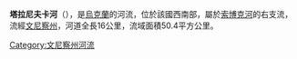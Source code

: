 '''塔拉尼夫卡河'''（{{lang-uk|Таранівка}}），是[[烏克蘭|烏克蘭]]的河流，位於該國西南部，屬於[[索博克河|索博克河]]的右支流，流經[[文尼察州|文尼察州]]，河道全長16公里，流域面積50.4平方公里。

{{DEFAULTSORT:Таранівка}}
[[Category:文尼察州河流|Category:文尼察州河流]]


{{Ukraine-river-stub}}